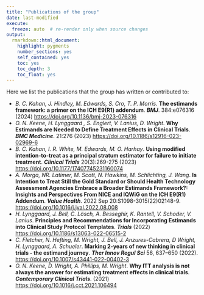 ```yaml
---
title: "Publications of the group"
date: last-modified
execute:   
  freeze: auto  # re-render only when source changes
output: 
  rmarkdown::html_document:
    highlight: pygments
    number_sections: yes
    self_contained: yes
    toc: yes
    toc_depth: 3
    toc_float: yes
---
```


Here we list the publications that the group has written or contributed to:

- *B. C. Kahan, J. Hindley, M. Edwards, S. Cro, T. P. Morris*. **The estimands framework: a primer on the ICH E9(R1) addendum**. ***BMJ***. 384:e076316 (2024) <https://doi.org/10.1136/bmj-2023-076316>
- *O. N. Keene, H. Lynggaard , S. Englert, V. Lanius, D. Wright*. **Why Estimands are Needed to Define Treatment Effects in Clinical Trials**. ***BMC Medicine***. 21:276 (2023) <https://doi.org/10.1186/s12916-023-02969-6>
- *B. C. Kahan, I. R. White, M. Edwards, M. O. Harhay*. **Using modified intention-to-treat as a principal stratum estimator for failure to initiate treatment**. ***Clinical Trials*** 20(3):269-275 (2023)  <https://doi.org/10.1177/17407745231160074>
- *A. Morga, NR. Latimer, M. Scott, N. Hawkins, M. Schlichting, J. Wang*. **Is Intention to Treat Still the Gold Standard or Should Health Technology Assessment Agencies Embrace a Broader Estimands Framework?: Insights and Perspectives From NICE and IQWiG on the ICH E9(R1) Addendum**. ***Value Health***. 2022 Sep 20:S1098-3015(22)02148-9. <https://doi.org/10.1016/j.jval.2022.08.008> 
- *H. Lynggaard, J. Bell, C. Lösch, A. Besseghir, K. Rantell, V. Schoder, V. Lanius*. **Principles and Recommendations for Incorporating Estimands into Clinical Study Protocol Templates**. ***Trials*** (2022) <https://doi.org/10.1186/s13063-022-06515-2> 
- *C. Fletcher, N. Hefting, M. Wright, J. Bell, J. Anzures-Cabrera, D Wright, H. Lynggaard, A. Schueler*. **Marking 2-years of new thinking in clinical trials - the estimand journey**. ***Ther Innov Regul Sci*** 56, 637–650 (2022). <https://doi.org/10.1007/s43441-022-00402-3> 
- *O. N. Keene, D. Wright, A. Phillips, M. Wright*. **Why ITT analysis is not always the answer for estimating treatment effects in clinical trials**. ***Contemporary Clinical Trials***. (2021) <https://doi.org/10.1016/j.cct.2021.106494> 



